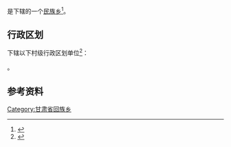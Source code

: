 {{中国乡级行政区|62/10/25/204/000}}

'''{{PAGENAMEBASE}}'''是{{PRC admin/fullname|62/10/25/204/000|3}}下辖的一个[[民族乡|民族乡]]<ref>{{PRC admin/ref sgc|{{PRC admin/parent|62/10/25/204/000}}}}</ref>。

== 行政区划 ==
{{PAGENAMEBASE}}下辖以下村级行政区划单位<ref>{{PRC admin/ref sgc|62/10/25/204/000}}</ref>：

{{PRC admin/children|62/10/25/204/000}}。

== 参考资料 ==
{{reflist}}

{{甘肃行政区划小作品}}
{{PRC admin/navcat|62/10/25/204/000}}
[[Category:甘肃省回族乡|Category:甘肃省回族乡]]
